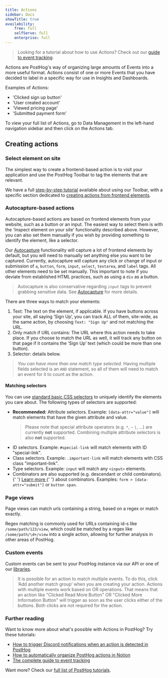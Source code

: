 ```yaml
---
title: Actions
sidebar: Docs
showTitle: true
availability:
    free: full
    selfServe: full
    enterprise: full
---
```


> Looking for a tutorial about how to use Actions? Check out our [guide to event tracking](/tutorials/event-tracking-guide#sorting-through-your-events-with-actions).

Actions are PostHog's way of organizing large amounts of Events into a more useful format. Actions consist of one or more Events that you have decided to label in a specific way for use in Insights and Dashboards.

Examples of Actions:

* 'Clicked sign up button'
* 'User created account'
* 'Viewed pricing page'
* 'Submitted payment form'

To view your full list of Actions, go to Data Management in the left-hand navigation sidebar and then click on the Actions tab.

## Creating actions

### Select element on site

The simplest way to create a frontend-based action is to visit your application and use the PostHog Toolbar to tag the elements that are relevant.

We have a full [step-by-step tutorial](/docs/tutorials/toolbar) available about using our Toolbar, with a specific section dedicated to [creating actions from frontend elements](/docs/tutorials/toolbar#creating-actions).

### Autocapture-based actions

Autocapture-based actions are based on frontend elements from your website, such as a button or an input. The easiest way to select them is with the 'Inspect element on your site' functionality described above. However, you can also set them manually if you wish by providing something to identify the element, like a selector.

Our [Autocapture](/docs/data/autocapture) functionality will capture a lot of frontend elements by default, but you will need to manually set anything else you want to be captured. Currently, autocapture will capture any click or change of input or submission of `a`, `button`, `form`, `input`, `select`, `textarea`, and `label` tags. All other elements need to be set manually. This important to note if you deviate from established HTML practices, such as using a `div` as a button.

> Autocapture is also conservative regarding `input` tags to prevent grabbing sensitive data. See [Autocapture](/docs/data/autocapture) for more details.

There are three ways to match your elements:

1. Text: The text on the element, if applicable. If you have buttons across your site, all saying ‘Sign Up’, you can track ALL of them, site-wide, as the same action, by choosing `Text: "Sign Up"` and not matching the URL.
2. Only match if URL contains: The URL where this action needs to take place. If you choose to match the URL as well, it will track any button on that page if it contains the ‘Sign Up’ text (which could be more than one button).
3. Selector: details below.

> _You can have more than one match type selected_. Having multiple fields selected is an `AND` statement, so all of them will need to match an event for it to count as the action.

#### Matching selectors

You can use <a href="https://developer.mozilla.org/en-US/docs/Web/CSS/CSS_Selectors" target="_blank" rel="noopener">standard basic CSS selectors</a> to uniquely identify the elements you care about. The following types of selectors are supported:
<ul>
    <li>
        <strong>Recommended:</strong> Attribute selectors. Example:
        <code>[data-attr="value"]</code> will match elements that have the
        given attribute and value.
        <blockquote>
            Please note that special attribute operators (e.g. <code>*</code>, <code>~</code>
            <code>|</code>, ...) are currently <b>not</b> supported. Combining multiple attribute selectors is also <b>not</b> supported.
        </blockquote>
    </li>
    <li>
        ID selectors. Example: <code>#special-link</code> will match
        elements with ID "special-link".
    </li>
    <li>
        Class selectors. Example: <code>.important-link</code> will match
        elements with CSS class "important-link".
    </li>
    <li>
        Type selectors. Example: <code>input</code> will match any
        <code>&lt;input&gt;</code> elements.
    </li>
    <li>
        Combinators are also supported (e.g. descendant or child combinators).
        {' '}
        <a
            href="https://developer.mozilla.org/en-US/docs/Web/CSS/CSS_Selectors#combinators"
            target="_blank"
            rel="noopener"
        >
            Learn more
        </a>{' '}
        about combinators. Examples: <code>form > [data-attr="submit"]</code> or <code>button span</code>.
    </li>
</ul>

### Page views

Page views can match urls containing a string, based on a regex or match exactly.

Regex matching is commonly used for URLs containing id-s like `/some/path/123/view`, which could be matched by a regex like `/some/path/\d+/view` into a single action, allowing for further analysis in other areas of PostHog.

### Custom events

Custom events can be sent to your PostHog instance via our API or one of our [libraries](/docs/integrate/overview).

<blockquote class='warning-note'>
It is possible for an action to match multiple events. To do this, click ‘Add another match group’ when you are creating your action. Actions with multiple events work based on OR operations. That means that an action like "Clicked Read More Button" OR "Clicked More Information Button" will trigger as soon as the user clicks either of the buttons. Both clicks are not required for the action.
</blockquote>

### Further reading

Want to know more about what's possible with Actions in PostHog? Try these tutorials:

- [How to trigger Discord notifications when an action is detected in PostHog](/tutorials/how-to-connect-discord-to-posthog-with-zapier)
- [How to automatically organize PostHog actions in Notion](/tutorials/how-to-connect-posthog-and-notion-with-zapier)
- [The complete guide to event tracking](/tutorials/event-tracking-guide)

Want more? Check our [full list of PostHog tutorials](https://posthog.com/tutorials). 
